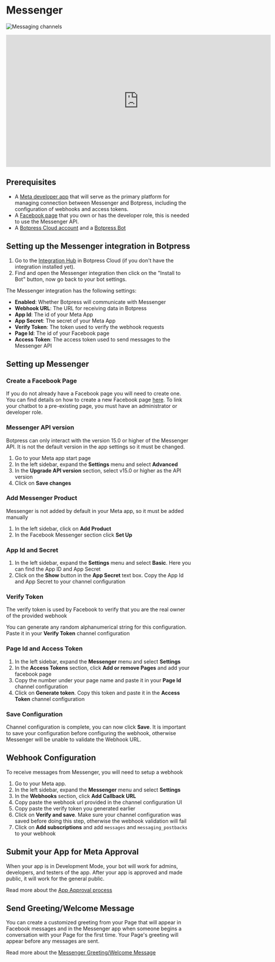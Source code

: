 # Messenger

![Messaging channels](/docs/content/messenger-banner.png)

<iframe
  data-youtube-iframe
  width="720"
  height="360"
  src="https://www.youtube.com/embed/pOIrLMpZZqc"
  title="YouTube video player"
  frameborder="0"
  allow="accelerometer; autoplay; clipboard-write; encrypted-media; gyroscope; picture-in-picture; web-share"
  allowfullscreen
></iframe>

## Prerequisites

- A [Meta developer app](https://developers.facebook.com/apps/create/) that will serve as the primary platform for managing connection between Messenger and Botpress, including the configuration of webhooks and access tokens.
- A [Facebook page](https://www.facebook.com/pages/create/) that you own or has the developer role, this is needed to use the Messenger API.
- A [Botpress Cloud account](https://sso.botpress.cloud) and a [Botpress Bot](https://botpress.com/docs/cloud/getting-started/create-and-publish-your-chatbot/)

## Setting up the Messenger integration in Botpress

1. Go to the [Integration Hub](https://app.botpress.cloud/hub) in Botpress Cloud (if you don't have the integration installed yet).
1. Find and open the Messenger integration then click on the "Install to Bot" button, now go back to your bot settings.

The Messenger integration has the following settings:

- **Enabled**: Whether Botpress will communicate with Messenger
- **Webhook URL**: The URL for receiving data in Botpress
- **App Id**: The id of your Meta App
- **App Secret**: The secret of your Meta App
- **Verify Token**: The token used to verify the webhook requests
- **Page Id**: The id of your Facebook page
- **Access Token**: The access token used to send messages to the Messenger API

## Setting up Messenger

### Create a Facebook Page

If you do not already have a Facebook page you will need to create one. You can find details on how to create a new Facebook page [here](https://www.facebook.com/pages/create/). To link your chatbot to a pre-existing page, you must have an administrator or developer role.

### Messenger API version

Botpress can only interact with the version 15.0 or higher of the Messenger API. It is not the default version in the app settings so it must be changed.

1. Go to your Meta app start page
1. In the left sidebar, expand the **Settings** menu and select **Advanced**
1. In the **Upgrade API version** section, select v15.0 or higher as the API version
1. Click on **Save changes**

### Add Messenger Product

Messenger is not added by default in your Meta app, so it must be added manually

1. In the left sidebar, click on **Add Product**
1. In the Facebook Messenger section click **Set Up**

### App Id and Secret

1. In the left sidebar, expand the **Settings** menu and select **Basic**. Here you can find the App ID and App Secret
1. Click on the **Show** button in the **App Secret** text box. Copy the App Id and App Secret to your channel configuration

### Verify Token

The verify token is used by Facebook to verify that you are the real owner of the provided webhook

You can generate any random alphanumerical string for this configuration. Paste it in your **Verify Token** channel configuration

### Page Id and Access Token

1. In the left sidebar, expand the **Messenger** menu and select **Settings**
1. In the **Access Tokens** section, click **Add or remove Pages** and add your facebook page
1. Copy the number under your page name and paste it in your **Page Id** channel configuration
1. Click on **Generate token**. Copy this token and paste it in the **Access Token** channel configuration

### Save Configuration

Channel configuration is complete, you can now click **Save**. It is important to save your configuration before configuring the webhook, otherwise Messenger will be unable to validate the Webhook URL.

## Webhook Configuration

To receive messages from Messenger, you will need to setup a webhook

1. Go to your Meta app.
1. In the left sidebar, expand the **Messenger** menu and select **Settings**
1. In the **Webhooks** section, click **Add Callback URL**
1. Copy paste the webhook url provided in the channel configuration UI
1. Copy paste the verify token you generated earlier
1. Click on **Verify and save**. Make sure your channel configuration was saved before doing this step, otherwise the webhook validation will fail
1. Click on **Add subscriptions** and add `messages` and `messaging_postbacks` to your webhook

## Submit your App for Meta Approval

When your app is in Development Mode, your bot will work for admins, developers, and testers of the app. After your app is approved and made public, it will work for the general public.

Read more about the [App Approval process](https://github.com/microsoft/botframework-sdk/issues/1465)

## Send Greeting/Welcome Message

You can create a customized greeting from your Page that will appear in Facebook messages and in the Messenger app when someone begins a conversation with your Page for the first time. Your Page's greeting will appear before any messages are sent.

Read more about the [Messenger Greeting/Welcome Message](https://www.facebook.com/help/1698046970464236)
